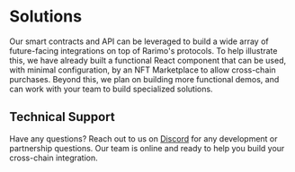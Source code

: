 ---
---

# Solutions

Our smart contracts and API can be leveraged to build a wide array of future-facing integrations on top of Rarimo's protocols.
To help illustrate this, we have already built a functional React component that can be used, with minimal configuration, by an NFT Marketplace to allow cross-chain purchases.
Beyond this, we plan on building more functional demos, and can work with your team to build specialized solutions.

## Technical Support

Have any questions?
Reach out to us on [Discord](https://discordapp.com/invite/rarimoprotocol) for any development or partnership questions.
Our team is online and ready to help you build your cross-chain integration.